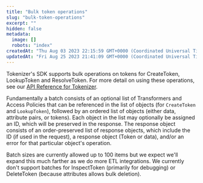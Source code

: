 ```yaml
---
title: "Bulk token operations"
slug: "bulk-token-operations"
excerpt: ""
hidden: false
metadata:
  image: []
  robots: "index"
createdAt: "Thu Aug 03 2023 22:15:59 GMT+0000 (Coordinated Universal Time)"
updatedAt: "Fri Aug 25 2023 21:41:09 GMT+0000 (Coordinated Universal Time)"
---
```


Tokenizer's SDK supports bulk operations on tokens for CreateToken, LookupToken and ResolveToken. For more detail on using these operations, see our [API Reference for Tokenizer](/docs/reference/tokenizer/tokens/post).​​

Fundamentally a batch consists of an optional list of Transformers and Access Policies that can be referenced in the list of objects (for `CreateToken` and `LookupToken`), followed by an ordered list of objects (either data, attribute pairs, or tokens). Each object in the list may optionally be assigned an ID, which will be preserved in the response. The response object consists of an order-preserved list of response objects, which include the ID (if used in the request), a response object (Token or data), and/or an error for that particular object's operation.

Batch sizes are currently allowed up to 100 items but we expect we'll expand this much farther as we do more ETL integrations. We currently don't support batches for InspectToken (primarily for debugging) or DeleteToken (because attributes allows bulk deletion).
